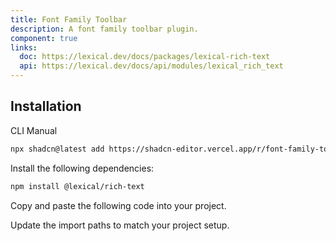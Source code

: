```yaml
---
title: Font Family Toolbar
description: A font family toolbar plugin.
component: true
links:
  doc: https://lexical.dev/docs/packages/lexical-rich-text
  api: https://lexical.dev/docs/api/modules/lexical_rich_text
---
```


<ComponentPreview
  name="font-family-toolbar-plugin-demo"
  className="[&_.preview>[data-orientation=vertical]]:sm:max-w-[70%]"
  description="A font family toolbar plugin"
/>

## Installation

<Tabs defaultValue="cli">

<TabsList>
  <TabsTrigger value="cli">CLI</TabsTrigger>
  <TabsTrigger value="manual">Manual</TabsTrigger>
</TabsList>

<TabsContent value="cli">

```bash
npx shadcn@latest add https://shadcn-editor.vercel.app/r/font-family-toolbar-plugin.json
```

</TabsContent>

<TabsContent value="manual">

<Steps>

<Step>Install the following dependencies:</Step>

```bash
npm install @lexical/rich-text
```

<Step>Copy and paste the following code into your project.</Step>

<ComponentSource name="font-family-toolbar-plugin" />

<Step>Update the import paths to match your project setup.</Step>

</Steps>

</TabsContent>

</Tabs>